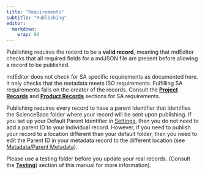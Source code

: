 ```yaml
---
title: "Requirements"
subtitle: "Publishing"
editor: 
  markdown: 
    wrap: 80
---
```


Publishing requires the record to be a **valid record**, meaning that mdEditor
checks that all required fields for a mdJSON file are present before allowing a
record to be published.

::: {.callout-note icon=false}
mdEditor does not check for SA specific
requirements as documented here. It only checks that the metadata meets ISO
requirements. Fulfilling SA requirements falls on the creator of the records.
Consult the [**Project Records**](../project_records/project_records_overview.qmd) and
[**Product Records**](../product_records/product_records_overview.qmd) sections for SA
requirements. 
:::

Publishing requires every record to have a parent Identifier that identifies the
ScienceBase folder where your record will be sent upon publishing. If you set up
your Default Parent Identifier in [Settings](../settings.qmd), then you do not
need to add a parent ID to your individual record. However, if you need to
publish your record to a location different than your default folder, then you
need to edit the Parent ID in your metadata record to the different location
(see [Metadata/Parent Metadata](../project_records/metadata_tab_project.qmd#parent-metadata)).

::: {.callout-note icon=false} 
Please use a testing folder before you update your
real records. (Consult the [**Testing**](testing.qmd))
section of this manual for more information).
:::
